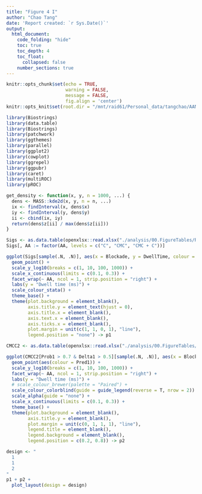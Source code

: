 ```yaml
---
title: "Figure 4 I"
author: "Chao Tang"
date: 'Report created: `r Sys.Date()`'
output: 
  html_document: 
    code_folding: "hide"
    toc: true
    toc_depth: 4
    toc_float: 
      collapsed: false
    number_sections: true
---
```


```r
knitr::opts_chunk$set(echo = TRUE, 
                      warning = FALSE, 
                      message = FALSE, 
                      fig.align = 'center')
knitr::opts_knit$set(root.dir = "/mnt/raid61/Personal_data/tangchao/AANanopore")
```

```r
library(Biostrings)
library(data.table)
library(Biostrings)
library(patchwork)
library(ggthemes)
library(parallel)
library(ggplot2)
library(cowplot)
library(ggrepel)
library(ggpubr)
library(caret)
library(multiROC)
library(pROC)
```

```r
get_density <- function(x, y, n = 1000, ...) {
  dens <- MASS::kde2d(x, y, n = n, ...)
  ix <- findInterval(x, dens$x)
  iy <- findInterval(y, dens$y)
  ii <- cbind(ix, iy)
  return(dens$z[ii] / max(dens$z[ii]))
}
```

```r
Sigs <- as.data.table(openxlsx::read.xlsx("./analysis/00.FigureTables/Rebuttal/Nov12/Figures/Data/Fig4I.xlsx", 1))
Sigs[, AA := factor(AA, levels = c("C", "CMC", "CMC + C"))]
```

```r
ggplot(Sigs[sample(.N, .N)], aes(x = Blockade, y = DwellTime, colour = A, alpha = D)) + 
  geom_point() + 
  scale_y_log10(breaks = c(1, 10, 100, 1000)) + 
  scale_x_continuous(limits = c(0.1, 0.3)) + 
  facet_wrap(~ AA, ncol = 1, strip.position = "right") + 
  labs(y = "Dwell time (ms)") + 
  scale_colour_stata() + 
  theme_base() + 
  theme(plot.background = element_blank(), 
        axis.title.y = element_text(hjust = 0), 
        axis.title.x = element_blank(), 
        axis.text.x = element_blank(), 
        axis.ticks.x = element_blank(), 
        plot.margin = unit(c(1, 1, 0, 1), "line"), 
        legend.position = "none") -> p1
```


```r
CMCC2 <- as.data.table(openxlsx::read.xlsx("./analysis/00.FigureTables/Rebuttal/Nov12/Figures/Data/Fig4I.xlsx", 2))
```

```r
ggplot(CMCC2[Prob1 > 0.7 & Delta1 > 0.5][sample(.N, .N)], aes(x = Blockade, y = DwellTime, alpha = D)) + 
  geom_point(aes(colour = Pred1)) + 
  scale_y_log10(breaks = c(1, 10, 100, 1000)) + 
  facet_wrap(~ AA, ncol = 1, strip.position = "right") + 
  labs(y = "Dwell time (ms)") + 
  # scale_colour_brewer(palette = "Paired") + 
  scale_colour_colorblind(guide = guide_legend(reverse = T, nrow = 2)) + 
  scale_alpha(guide = "none") + 
  scale_x_continuous(limits = c(0.1, 0.3)) + 
  theme_base() + 
  theme(plot.background = element_blank(), 
        axis.title.y = element_blank(), 
        plot.margin = unit(c(0, 1, 1, 1), "line"), 
        legend.title = element_blank(), 
        legend.background = element_blank(), 
        legend.position = c(0.2, 0.8)) -> p2
```


```r
design <- "
  1
  1
  2
"
p1 + p2 + 
  plot_layout(design = design)
```

